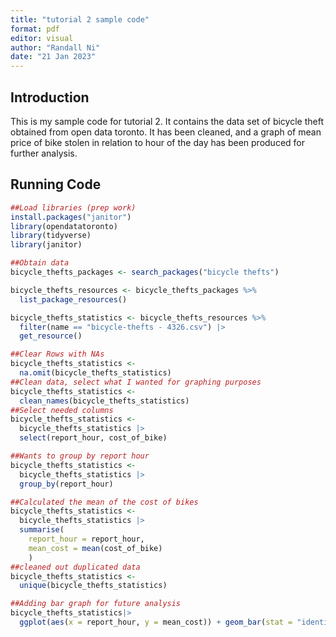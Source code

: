 ```yaml
---
title: "tutorial 2 sample code"
format: pdf
editor: visual
author: "Randall Ni"
date: "21 Jan 2023"
---
```


## Introduction

This is my sample code for tutorial 2. It contains the data set of bicycle theft obtained from open data toronto. It has been cleaned, and a graph of mean price of bike stolen in relation to hour of the day has been produced for further analysis. 

## Running Code

```r
##Load libraries (prep work)
install.packages("janitor")
library(opendatatoronto)
library(tidyverse)
library(janitor)
```

```r
##Obtain data
bicycle_thefts_packages <- search_packages("bicycle thefts")

bicycle_thefts_resources <- bicycle_thefts_packages %>%
  list_package_resources()

bicycle_thefts_statistics <- bicycle_thefts_resources %>%
  filter(name == "bicycle-thefts - 4326.csv") |> 
  get_resource()
```

```r
##Clear Rows with NAs 
bicycle_thefts_statistics <-
  na.omit(bicycle_thefts_statistics)
##Clean data, select what I wanted for graphing purposes
bicycle_thefts_statistics <-
  clean_names(bicycle_thefts_statistics)
##Select needed columns
bicycle_thefts_statistics <-
  bicycle_thefts_statistics |>
  select(report_hour, cost_of_bike)
```

```r
##Wants to group by report hour 
bicycle_thefts_statistics <-
  bicycle_thefts_statistics |>
  group_by(report_hour)

##Calculated the mean of the cost of bikes
bicycle_thefts_statistics <-
  bicycle_thefts_statistics |>
  summarise(
    report_hour = report_hour,
    mean_cost = mean(cost_of_bike)
    )
##cleaned out duplicated data
bicycle_thefts_statistics <-
  unique(bicycle_thefts_statistics)

```

```r
##Adding bar graph for future analysis
bicycle_thefts_statistics|>
  ggplot(aes(x = report_hour, y = mean_cost)) + geom_bar(stat = "identity", fill= "pink")
```


